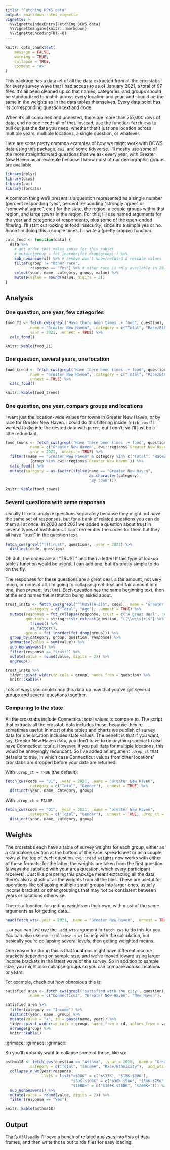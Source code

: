 ```yaml
---
title: "Fetching DCWS data"
output: rmarkdown::html_vignette
vignette: >
  %\VignetteIndexEntry{Fetching DCWS data}
  %\VignetteEngine{knitr::rmarkdown}
  %\VignetteEncoding{UTF-8}
---
```


```r
knitr::opts_chunk$set(
	message = FALSE,
	warning = TRUE,
	collapse = TRUE,
	comment = "#>"
)
```

This package has a dataset of all the data extracted from all the crosstabs for every survey wave that I had access to as of January 2021, a total of 97 files. It's all been cleaned up so that names, categories, and groups should be standardized to match across every location and year, and should be the same in the weights as in the data tables themselves. Every data point has its corresponding question text and code. 

When it's all combined and unnested, there are more than 757,000 rows of data, and no one needs all of that. Instead, use the function `fetch_cws` to pull out just the data you need, whether that's just one location across multiple years, multiple locations, a single question, or whatever.

Here are some pretty common examples of how we might work with DCWS data using this package, `cwi`, and some tidyverse. I'll mostly use some of the more straightforward questions that we ask every year, with Greater New Haven as an example because I know most of our demographic groups are available.

```r
library(dplyr)
library(dcws)
library(cwi)
library(forcats)
```

A common thing we'll present is a question represented as a single number (percent responding "yes", percent responding "strongly agree" or "somewhat agree", etc.) for the state, the region, a couple groups within that region, and large towns in the region. For this, I'll use named arguments for the year and categories of respondents, plus some of the open-ended filtering. I'll start out looking at food insecurity, since it's a simple yes or no. Since I'm doing this a couple times, I'll write a (pretty crappy) function. 


```r
calc_food <- function(data) {
  data %>%
    # get order that makes sense for this subset
    # mutate(group = fct_inorder(fct_drop(group))) %>% 
    sub_nonanswers() %>% # remove don't know/refused & rescale values
    filter(group != "Other race",
           response == "Yes") %>% # other race is only available in 2015
    select(year, name, category, group, value) %>%
    mutate(value = round(value, digits = 2))
}
```

## Analysis

### One question, one year, few categories

```r
food_21 <- fetch_cws(grepl("Have there been times .+ food", question), 
          .name = "Greater New Haven", .category = c("Total", "Race/Ethnicity", "Gender"),
          .year = 2021, .unnest = TRUE) %>%
  calc_food()

knitr::kable(food_21)
```


### One question, several years, one location


```r
food_trend <- fetch_cws(grepl("Have there been times .+ food", question), 
          .name = "Greater New Haven", .category = c("Total", "Race/Ethnicity", "Gender"),
          .unnest = TRUE) %>%
  calc_food()

knitr::kable(food_trend)
```



### One question, one year, compare groups and locations

I want just the location-wide values for towns in Greater New Haven, or by race for Greater New Haven. I could do this filtering inside `fetch_cws` if I wanted to dig into the nested data with `purrr`, but I don't, so I'll just be a little redundant.

```r
food_towns <- fetch_cws(grepl("Have there been times .+ food", question), 
          .name = c("Greater New Haven", cwi::regions$`Greater New Haven`),
          .year = 2021, .unnest = TRUE) %>%
  filter((name == "Greater New Haven" & category %in% c("Total", "Race/Ethnicity")) |
           (group %in% cwi::regions$`Greater New Haven`)) %>%
  calc_food() %>%
  mutate(category = as_factor(ifelse(name == "Greater New Haven", 
                                     as.character(category),
                                     "By town")))

knitr::kable(food_towns)
```

### Several questions with same responses

Usually I like to analyze questions separately because they might not have the same set of responses, but for a bank of related questions you can do them all at once. In 2020 and 2021 we added a question about trust in several types of institutions. I can't remember the codes for them but they all have "trust" in the question text.

```r
fetch_cws(grepl("[Tt]rust", question), .year = 2021) %>%
  distinct(code, question)
```

Oh duh, the codes are all "TRUST" and then a letter! If this type of lookup table / function would be useful, I can add one, but it's pretty simple to do on the fly.

The responses for these questions are a great deal, a fair amount, not very much, or none at all. I'm going to collapse great deal and fair amount into one, then present just that. Each question has the same beginning text, then at the end names the institution being asked about.

```r
trust_insts <- fetch_cws(grepl("^TRUST[A-Z]$", code), .name = "Greater New Haven", .year = 2021,
          .category = c("Total", "Age"), .unnest = TRUE) %>%
  mutate(response = fct_collapse(response, trust = c("A great deal", "A fair amount")),
         question = stringr::str_extract(question, "([\\w\\s]+)$") %>%
           trimws() %>%
           as_factor(),
         group = fct_inorder(fct_drop(group))) %>%
  group_by(category, group, question, response) %>%
  summarise(value = sum(value)) %>%
  sub_nonanswers() %>%
  filter(response == "trust") %>%
  mutate(value = round(value, digits = 2)) %>%
  ungroup()

trust_insts %>%
  tidyr::pivot_wider(id_cols = group, names_from = question) %>%
  knitr::kable()
```

Lots of ways you could chop this data up now that you've got several groups and several questions together.

### Comparing to the state

All the crosstabs include Connecticut total values to compare to. The script that extracts all the crosstab data includes these, because they're sometimes useful: in most of the tables and charts we publish of survey data for one location includes state values. The benefit is that if you want, say, Greater New Haven data, you don't have to do anything special to also have Connecticut totals. However, if you pull data for multiple locations, this would be annoyingly redundant. So I've added an argument `.drop_ct` that defaults to true, in which case Connecticut values from other locations' crosstabs are dropped before your data are returned.

With `.drop_ct = TRUE` (the default):

```r
fetch_cws(code == "Q1", .year = 2021, .name = "Greater New Haven", 
          .category = c("Total", "Gender"), .unnest = TRUE) %>%
  distinct(year, name, category, group)
```

With `.drop_ct = FALSE`:

```r
fetch_cws(code == "Q1", .year = 2021, .name = "Greater New Haven", 
          .category = c("Total", "Gender"), .unnest = TRUE, .drop_ct = FALSE) %>%
  distinct(year, name, category, group)
```

## Weights

The crosstabs each have a table of survey weights for each group, either as a standalone section at the bottom of the Excel spreadsheet or as a couple rows at the top of each question. `cwi::read_weights` now works with either of these formats; for the latter, the weights are taken from the first question (always the satisfied with your area question, which every participant receives). Just like preparing this package meant extracting all the data, there's also a stash of all the weights from all the files. These are useful for operations like collapsing multiple small groups into larger ones, usually income brackets or other groupings that may not be consistent between years or locations otherwise.

There's a function for getting weights on their own, with most of the same arguments as for getting data...

```r
head(fetch_wts(.year = 2021, .name = "Greater New Haven", .unnest = TRUE))
```

...or you can just use the `.add_wts` argument in `fetch_cws` to do this for you. You can also use `cwi::collapse_n_wt` to help with the calculation, but basically you're collapsing several levels, then getting weighted means.

One reason for doing this is that locations might have different income brackets depending on sample size, and we've moved toward using larger income brackets in the latest wave of the survey. So in addition to sample size, you might also collapse groups so you can compare across locations or years.

For example, check out how obnoxious this is:

```r
satisfied_area <- fetch_cws(grepl("satisfied with the city", question), 
          .name = c("Connecticut", "Greater New Haven", "New Haven"), .unnest = TRUE, .category = c("Total", "Income"))

satisfied_area %>%
  filter(category == "Income") %>%
  distinct(year, name, group) %>%
  mutate(value = "x", id = paste(name, year)) %>%
  tidyr::pivot_wider(id_cols = group, names_from = id, values_from = value, names_sort = TRUE, values_fill = "") %>%
  arrange(group) %>%
  knitr::kable()
```

:grimace: :grimace: :grimace:

So you'll probably want to collapse some of those, like so:

```r
asthma18 <- fetch_cws(question == "Asthma", .year = 2018, .name = "Greater New Haven", 
          .category = c("Total", "Income", "Race/Ethnicity"), .add_wts = TRUE, .unnest = TRUE) %>%
  collapse_n_wt(year:response,
                .lvls = list("<$30K" = c("<$15K", "$15K-$30K"),
                             "$30K-$100K" = c("$30K-$50K", "$50K-$75K", "$75K-$100K"),
                             "$100K+" = c("$100K-$200K", "$200K+"))) %>%
  sub_nonanswers() %>%
  mutate(value = round(value, digits = 2)) %>%
  filter(response == "Yes")

knitr::kable(asthma18)
```



## Output

That's it! Usually I'll save a bunch of related analyses into lists of data frames, and then write those out to rds files for easy loading.
